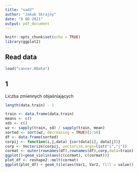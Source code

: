 ```yaml
---
title: "sad2"
author: "Jakub Skrajny"
date: "8 06 2021"
output: pdf_document
---
```


```r
knitr::opts_chunk$set(echo = TRUE)
library(ggplot2)
```

## Read data

```r
load("cancer.RData")
```

## 1
Liczba zmiennych objaśniających
```r
length(data.train) - 1
```

```r
train <- data.frame(data.train)
means <- c()
sds <- c()
wz <- sapply(train, sd) / sapply(train, mean)
sorted <- sort(wz, decreasing = TRUE)[1:50]
df <- data.frame(sorted)
corpij <- function(i,j,data) {cor(data[i], data[j])}
corp <- Vectorize(corpij, vectorize.args=list("i","j"))
cormat <- outer(rownames(df),rownames(df),corp,data=train)
ggplot()+geom_violin(aes(c(cormat), c(cormat)))
plot_df <- reshape2::melt(cormat)
ggplot(plot_df) + geom_tile(aes(Var1, Var2, fill = value))
```